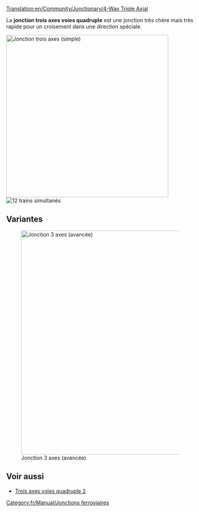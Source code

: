 [[Translation:en/Community/Junctionary/4-Way Triple Axial]]

{{fr/Community/Junctionary/Menu de Croisements}}

La '''jonction trois axes voies quadruple''' est une jonction très chère mais très rapide pour un croisement dans une direction spéciale.

[[File:en/Community/Junctionary/Tripleaxial.png|none|thumb|435px|Jonction trois axes (simple)]]
[[File:en/Community/Junctionary/4wta.gif|right|thumb|12 trains simultanés]]

{{fr/Community/Junctionary/Critère de jonction|Très cher|3|1|0|0|0|0|1|1|0|0|1|||
*Traite un très grand nombre de trains à la fois
*Utilise des directions spéciales -> "haut en bas" et "gauche vers droite"
*Peu d'espace nécessaire (12x12) 
*Pas ou peu de virages serrés (voir la version améliorée pour la haute vitesse)
*Pas de collines nécessaires (pour la très haute vitesse)
*Blocages ou embouteillages impossibles
*Pas de fusion ou de séparation des lignes
*Gestion possible de lignes simples ou doubles. C'est la raison pour de pas utiliser de séparations ou de jointures. Faites selon vos besoins
*Chaque ligne démarre un niveau plus haut en entrant dans la jonction qu'en en sortant
}}

==Variantes==
[[File:en/Community/Junctionary/Tripleaxial2.png|none|thumb|600px|Jonction 3 axes (avancée)]]

==Voir aussi==
* [[fr/Community/Junctionary/Trois axes voies quadruple 2|Trois axes voies quadruple 2]]

[[Category:fr/Manual/Jonctions ferroviaires]]